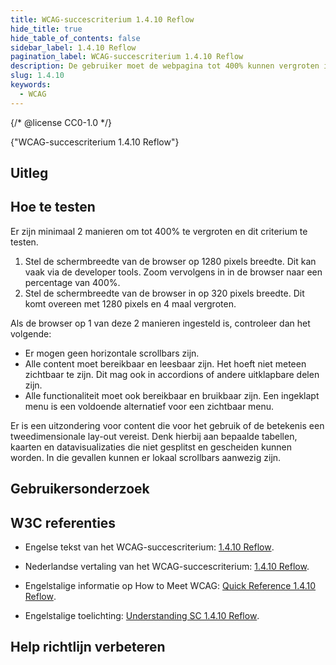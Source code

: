 ```yaml
---
title: WCAG-succescriterium 1.4.10 Reflow
hide_title: true
hide_table_of_contents: false
sidebar_label: 1.4.10 Reflow
pagination_label: WCAG-succescriterium 1.4.10 Reflow
description: De gebruiker moet de webpagina tot 400% kunnen vergroten in de browser. Dezelfde inhoud moet aanwezig zijn, en alles moet nog op eenzelfde manier werken.
slug: 1.4.10
keywords:
  - WCAG
---
```


{/* @license CC0-1.0 */}


<WcagHeadingGroup level={1} conformanceLevel="Niveau AA">
  {"WCAG-succescriterium 1.4.10 Reflow"}
</WcagHeadingGroup>

## Uitleg

<Summary />

## Hoe te testen

Er zijn minimaal 2 manieren om tot 400% te vergroten en dit criterium te testen.

1. Stel de schermbreedte van de browser op 1280 pixels breedte. Dit kan vaak via de developer tools. Zoom vervolgens in in de browser naar een percentage van 400%.
2. Stel de schermbreedte van de browser in op 320 pixels breedte. Dit komt overeen met 1280 pixels en 4 maal vergroten.

Als de browser op 1 van deze 2 manieren ingesteld is, controleer dan het volgende:

- Er mogen geen horizontale scrollbars zijn.
- Alle content moet bereikbaar en leesbaar zijn. Het hoeft niet meteen zichtbaar te zijn. Dit mag ook in accordions of andere uitklapbare delen zijn.
- Alle functionaliteit moet ook bereikbaar en bruikbaar zijn. Een ingeklapt menu is een voldoende alternatief voor een zichtbaar menu.

Er is een uitzondering voor content die voor het gebruik of de betekenis een tweedimensionale lay-out vereist. Denk hierbij aan bepaalde tabellen, kaarten en datavisualizaties die niet gesplitst en gescheiden kunnen worden. In die gevallen kunnen er lokaal scrollbars aanwezig zijn.

## Gebruikersonderzoek

<CTAGebruikersonderzoek />

## W3C referenties

- Engelse tekst van het WCAG-succescriterium: [<span lang="en">1.4.10 Reflow</span>](https://www.w3.org/TR/WCAG22/#reflow).
- Nederlandse vertaling van het WCAG-succescriterium: [1.4.10 Reflow](https://www.w3.org/Translations/WCAG22-nl/#reflow).
- Engelstalige informatie op <span lang="en">How to Meet WCAG</span>: [<span lang="en">Quick Reference 1.4.10 Reflow</span>](https://www.w3.org/WAI/WCAG22/quickref/#reflow).
- Engelstalige toelichting: [<span lang="en">Understanding SC 1.4.10 Reflow</span>](https://www.w3.org/WAI/WCAG22/Understanding/reflow.html).

  <SpotlightSection>
    <Markdown omitH1 headinglevel={3}>
      <Disclaimer />
    </Markdown>
  </SpotlightSection>

## Help richtlijn verbeteren

<Markdown omitH1 headinglevel={3}>
  <WCAGFooterInfo />
</Markdown>
